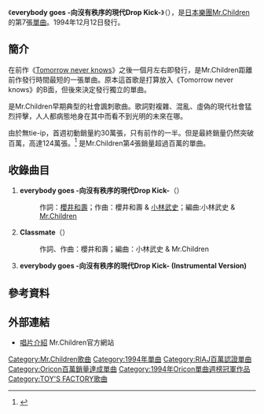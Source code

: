 {{lowercase|everybody goes -向沒有秩序的現代Drop Kick-}}
{{Infobox Single 
| Name           = everybody goes -向沒有秩序的現代Drop Kick-<br />{{lang|ja|everybody goes -秩序のない現代にドロップキック-}}
| Artist         = [[Mr.Children|Mr.Children]]
| Album          = [[BOLERO_(專輯)|BOLERO]]
| Released       = 1994年12月12日
| Format         = [[單曲|單曲CD]]
| Recorded       = 
| Genre          = [[J-POP|J-POP]]
| Length         = 14分43秒
| Label          = [[TOY'S_FACTORY|TOY'S FACTORY]]
| Writer         = [[櫻井和壽|櫻井和壽]]
| Producer       = [[小林武史|小林武史]]
| Reviews        =
| Certification  = Million（[[日本唱片協會|日本唱片協會]]）
| Chart position = * 週間最高排行第1位（[[Oricon|Oricon]]）
* 1995年度年間順位21位（[[Oricon|Oricon]]）
| Last single    = [[Tomorrow_never_knows_(Mr.Children單曲)|Tomorrow never knows]]<br />（1994年）
| This single    = '''everybody goes -向沒有秩序的現代Drop Kick-'''<br />（1994年）
| Next single    = [[【es】_～Theme_of_es～|【es】 ～Theme of es～]]<br />（1995年）
}}
《'''everybody goes -向沒有秩序的現代Drop Kick-'''》（{{lang-ja|'''everybody goes -秩序のない現代にドロップキック-'''}}），是[[日本|日本]][[樂團|樂團]][[Mr.Children|Mr.Children]]的第7張[[單曲|單曲]]。1994年12月12日發行。

==簡介==
在前作《[[Tomorrow_never_knows_(Mr.Children單曲)|Tomorrow never knows]]》之後一個月左右即發行，是Mr.Children距離前作發行時間最短的一張單曲。原本這首歌是打算放入《Tomorrow never knows》的B面，但後來決定發行獨立的單曲。

是Mr.Children早期典型的社會諷刺歌曲。歌詞對複雜、混亂、虛偽的現代社會猛烈抨擊，人人都病態地身在其中而看不到光明的未來在哪。

由於無tie-ip，首週初動銷量約30萬張，只有前作的一半。但是最終銷量仍然突破百萬，高達124萬張。<ref>{{Cite web |url=http://www.oricon.co.jp/news/music/21151/ |script-title=ja:Mr.Children、待望のニューシングル「箒星」リリース決定！ |accessdate=2010-06-08 |archive-date=2009-10-11 |archive-url=https://web.archive.org/web/20091011064955/http://www.oricon.co.jp/news/music/21151/ |dead-url=no }}</ref> 是Mr.Children第4張銷量超過百萬的單曲。

==收錄曲目==
# '''everybody goes -向沒有秩序的現代Drop Kick-'''（{{lang|ja|everybody goes -秩序のない現代にドロップキック-}}）
#:作詞：[[櫻井和壽|櫻井和壽]]；作曲：櫻井和壽 & [[小林武史|小林武史]]；編曲:小林武史 & [[Mr.Children|Mr.Children]]
# '''Classmate'''（{{lang|ja|クラスメイト}}）
#:作詞、作曲：櫻井和壽；編曲：小林武史 & Mr.Children
# '''everybody goes -向沒有秩序的現代Drop Kick- (Instrumental Version)'''

==參考資料==
{{reflist}}

==外部連結==
*[http://www.mrchildren.jp/disco/single/single07.html 唱片介紹]{{Wayback|url=http://www.mrchildren.jp/disco/single/single07.html |date=20110309044841 }} Mr.Children官方網站

{{Mr.Children}}

{{DEFAULTSORT:Everybody Goes Chitsujo no Nai Gendai ni Drop Kick}}
[[Category:Mr.Children歌曲|Category:Mr.Children歌曲]]
[[Category:1994年單曲|Category:1994年單曲]]
[[Category:RIAJ百萬認證單曲|Category:RIAJ百萬認證單曲]]
[[Category:Oricon百萬銷量達成單曲|Category:Oricon百萬銷量達成單曲]]
[[Category:1994年Oricon單曲週榜冠軍作品|Category:1994年Oricon單曲週榜冠軍作品]]
[[Category:TOY'S_FACTORY歌曲|Category:TOY'S FACTORY歌曲]]